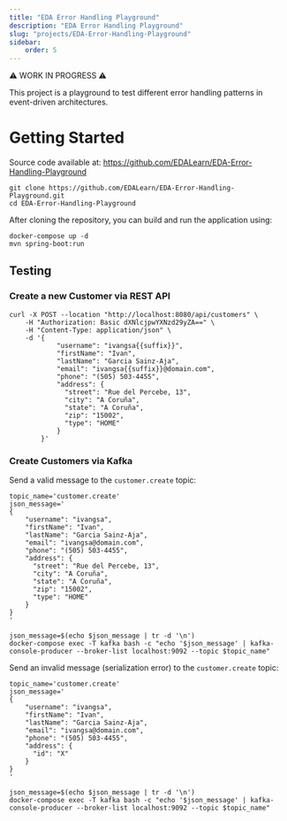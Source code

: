 ```yaml
---
title: "EDA Error Handling Playground"
description: "EDA Error Handling Playground"
slug: "projects/EDA-Error-Handling-Playground"
sidebar:
    order: 5
---
```


⚠️ WORK IN PROGRESS ⚠️

This project is a playground to test different error handling patterns in event-driven architectures.

# Getting Started

Source code available at: https://github.com/EDALearn/EDA-Error-Handling-Playground

```shell
git clone https://github.com/EDALearn/EDA-Error-Handling-Playground.git
cd EDA-Error-Handling-Playground
```

After cloning the repository, you can build and run the application using:

```shell
docker-compose up -d
mvn spring-boot:run
```
## Testing

### Create a new Customer via REST API

```shell
curl -X POST --location "http://localhost:8080/api/customers" \
    -H "Authorization: Basic dXNlcjpwYXNzd29yZA==" \
    -H "Content-Type: application/json" \
    -d '{
            "username": "ivangsa{{suffix}}",
            "firstName": "Ivan",
            "lastName": "Garcia Sainz-Aja",
            "email": "ivangsa{{suffix}}@domain.com",
            "phone": "(505) 503-4455",
            "address": {
              "street": "Rue del Percebe, 13",
              "city": "A Coruña",
              "state": "A Coruña",
              "zip": "15002",
              "type": "HOME"
            }
        }'
```

### Create Customers via Kafka

Send a valid message to the `customer.create` topic:

```shell
topic_name='customer.create'
json_message='
{
    "username": "ivangsa",
    "firstName": "Ivan",
    "lastName": "Garcia Sainz-Aja",
    "email": "ivangsa@domain.com",
    "phone": "(505) 503-4455",
    "address": {
      "street": "Rue del Percebe, 13",
      "city": "A Coruña",
      "state": "A Coruña",
      "zip": "15002",
      "type": "HOME"
    }
}
'

json_message=$(echo $json_message | tr -d '\n')
docker-compose exec -T kafka bash -c "echo '$json_message' | kafka-console-producer --broker-list localhost:9092 --topic $topic_name"
```
Send an invalid message (serialization error) to the `customer.create` topic:

```shell
topic_name='customer.create'
json_message='
{
    "username": "ivangsa",
    "firstName": "Ivan",
    "lastName": "Garcia Sainz-Aja",
    "email": "ivangsa@domain.com",
    "phone": "(505) 503-4455",
    "address": {
      "id": "X"
    }
}
'

json_message=$(echo $json_message | tr -d '\n')
docker-compose exec -T kafka bash -c "echo '$json_message' | kafka-console-producer --broker-list localhost:9092 --topic $topic_name"
```
